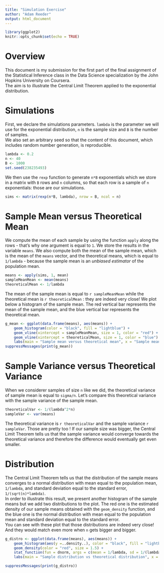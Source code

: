 ```yaml
---
title: "Simulation Exercise"
author: "Adam Reeder"
output: html_document
---
```


```r
library(ggplot2)
knitr::opts_chunk$set(echo = TRUE)
```

# Overview
This document is my submission for the first part of the final assignment of the Statistical Inference class in the Data Science specialization by the John Hopkins University on Coursera.  
The aim is to illustrate the Central Limit Theorem applied to the exponential distribution.

# Simulations
First, we declare the simulations parameters. `lambda` is the parameter we will use for the exponential distribution, `n` is the sample size and `B` is the number of samples.  
We also set an arbitrary seed so that the content of this document, which includes random number generation, is reproducible.

```r
lambda <- 0.2
n <- 40
B <- 1000
set.seed(238235493)
```

We then use the `rexp` function to generate `n*B` exponentials which we store in a matrix with `B` rows and `n` columns, so that each row is a sample of `n` exponentials: those are our simulations.

```r
sims <- matrix(rexp(n*B, lambda), nrow = B, ncol = n)
```

# Sample Mean versus Theoretical Mean
We compute the mean of each sample by using the function `apply` along the rows - that's why one argument is equal to `1`. We store the results in the variable `means`. We also compute both the mean of the sample mean, which is the mean of the `means` vector, and the theoretical means, which is equal to `1/lambda` - because the sample mean is an *unbiased estimator* of the population mean.

```r
means <- apply(sims, 1, mean)
sampleMeanMean <- mean(means)
theoreticalMean <- 1/lambda
```

The mean of the sample mean is equal to `r sampleMeanMean` while the theoretical mean is `r theoreticalMean` : they are indeed very close! 
We plot below a histogram of the sample mean. The red vertical bar represents the mean of the sample mean, and the blue vertical bar represents the theoretical mean.


```r
g_mean <- ggplot(data.frame(means), aes(means)) +
    geom_histogram(color = "black", fill = "lightblue") +
    geom_vline(xintercept = sampleMeanMean, size = 1, color = "red") +
    geom_vline(xintercept = theoreticalMean, size = 1, color = "blue") + 
    labs(main = "Sample mean versus theoretical mean", x = "Sample mean", y = "Count")
suppressMessages(print(g_mean))
```

# Sample Variance versus Theoretical Variance
When we considerer samples of size `n` like we did, the theoretical variance of sample mean is equal to `sigma/n`. Let's compare this theoretical variance with the sample variance of the sample mean.

```r
theoreticalVar <- 1/(lambda^2*n)
sampleVar <- var(means)
```

The theoretical variance is `r theoreticalVar` and the sample variance `r sampleVar`. Those are pretty too ! If our sample size was bigger, the Central Limit Theorem tells us that the sample variance would converge towards the theoretical variance and therefore the difference would eventually get even smaller.

# Distribution
The Central Limit Theorem tells us that the distribution of the sample means converges to a normal distribution with mean equal to the population mean, `1/lambda`, and standard deviation equal to the standard error, `1/(sqrt(n)*lambda)`.  
In order to illustrate this result, we present another histogram of the sample means but we add two distributions to the plot. The red one is the estimated density of our sample means obtained with the `geom_density` function, and the blue one is the normal distribution with mean equal to the population mean and standard deviation equal to the standard error.  
You can see with these plot that those distributions are indeed very close! And they would match even more when `n` gets bigger and bigger. 

```r

g_distro <- ggplot(data.frame(means), aes(means)) +
    geom_histogram(aes(y =..density..), color = "black", fill = "lightblue") +
    geom_density(color = "red", size = 1.5) + 
    stat_function(fun = dnorm, args = c(mean = 1/lambda, sd = 1/(lambda*sqrt(n))), colour = "blue", size = 1.5) +
    labs(main = "Sample distribution vs theoretical distribution", x = "Sample mean", y = "Density")

suppressMessages(print(g_distro))

```